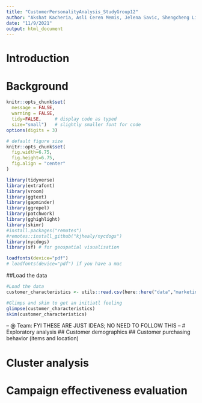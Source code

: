 ```yaml
---
title: "CustomerPersonalityAnalysis_StudyGroup12"
author: "Akshat Kacheria, Asli Ceren Memis, Jelena Savic, Shengcheng Liu, Shuhan Li, Sophia Kalusche "
date: "11/9/2021"
output: html_document
---
```


# Introduction

# Background

```r
knitr::opts_chunk$set(
  message = FALSE, 
  warning = FALSE, 
  tidy=FALSE,     # display code as typed
  size="small")   # slightly smaller font for code
options(digits = 3)

# default figure size
knitr::opts_chunk$set(
  fig.width=6.75, 
  fig.height=6.75,
  fig.align = "center"
)
```


```r
library(tidyverse)
library(extrafont)
library(vroom)
library(ggtext)
library(gapminder)
library(ggrepel)
library(patchwork)
library(gghighlight)
library(skimr)
#install.packages("remotes")
#remotes::install_github("kjhealy/nycdogs")
library(nycdogs)
library(sf) # for geospatial visualisation

loadfonts(device="pdf")
# loadfonts(device="pdf") if you have a mac
```

##Load the data 
```r
#Load the data 
customer_characteristics <- utils::read.csv(here::here("data","marketing_campaign.csv"), sep="")

#Glimps and skim to get an initiatl feeling
glimpse(customer_characteristics)
skim(customer_characteristics)
```
-- @ Team: FYI THESE ARE JUST IDEAS; NO NEED TO FOLLOW THIS --
# Exploratory analysis 
## Customer demographics
## Customer purchasing behavior (items and location)

# Cluster analysis 
# Campaign effectiveness evaluation
